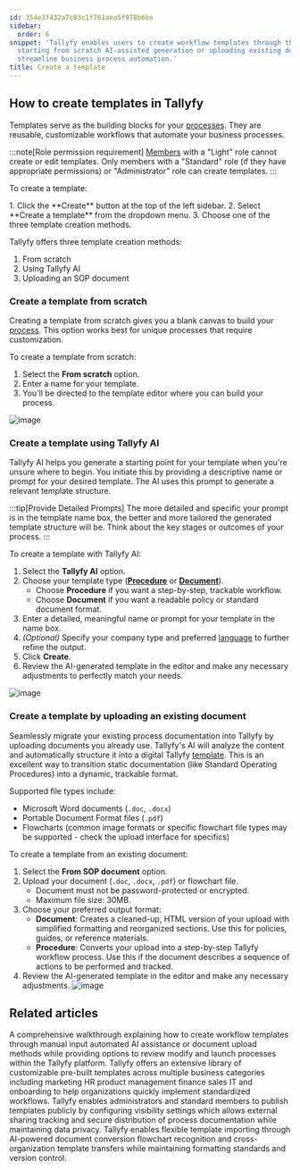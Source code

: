 ```yaml
---
id: 354e3f432a7c03c1f761aea5f978b6be
sidebar:
  order: 6
snippet: 'Tallyfy enables users to create workflow templates through three methods:
  starting from scratch AI-assisted generation or uploading existing documents to
  streamline business process automation.'
title: Create a template
---
```



## How to create templates in Tallyfy

Templates serve as the building blocks for your [processes](/products/pro/tracking-and-tasks/processes/). They are reusable, customizable workflows that automate your business processes.

:::note[Role permission requirement]
[Members](/products/pro/documenting/members/) with a "Light" role cannot create or edit templates. Only members with a "Standard" role (if they have appropriate permissions) or "Administrator" role can create templates.
:::

To create a template:

<Steps>
1. Click the **Create** button at the top of the left sidebar.
2. Select **Create a template** from the dropdown menu.
3. Choose one of the three template creation methods.
</Steps>

Tallyfy offers three template creation methods:

1. From scratch
2. Using Tallyfy AI
3. Uploading an SOP document

### Create a template from scratch

Creating a template from scratch gives you a blank canvas to build your [process](/products/pro/tracking-and-tasks/processes/). This option works best for unique processes that require customization.

To create a template from scratch:
<Steps>
1. Select the **From scratch** option.
2. Enter a name for your template.
3. You'll be directed to the template editor where you can build your process.
</Steps>

![image](https://screenshots.tallyfy.com/tallyfy%2Fpro%2Fdesktop-light-create-template-scratch.png)

### Create a template using Tallyfy AI

Tallyfy AI helps you generate a starting point for your template when you're unsure where to begin. You initiate this by providing a descriptive name or prompt for your desired template.
The AI uses this prompt to generate a relevant template structure.

:::tip[Provide Detailed Prompts]
The more detailed and specific your prompt is in the template name box, the better and more tailored the generated template structure will be. Think about the key stages or outcomes of your process.
:::

To create a template with Tallyfy AI:
<Steps>
1. Select the **Tallyfy AI** option.
2. Choose your template type (**[Procedure](/products/pro/documenting/templates/)** or **[Document](/products/pro/documenting/documents/)**).
   * Choose **Procedure** if you want a step-by-step, trackable workflow.
   * Choose **Document** if you want a readable policy or standard document format.
3. Enter a detailed, meaningful name or prompt for your template in the name box.
4. *(Optional)* Specify your company type and preferred [language](/products/pro/miscellaneous/how-can-i-translate-content-in-tallyfy/) to further refine the output.
5. Click **Create**.
6. Review the AI-generated template in the editor and make any necessary adjustments to perfectly match your needs.
</Steps>

![image](https://screenshot.launchbrightly.com/tallyfy/pro/desktop-light-create-client-onboarding-template-from-tallyfyAI.png)

### Create a template by uploading an existing document

Seamlessly migrate your existing process documentation into Tallyfy by uploading documents you already use. Tallyfy's AI will analyze the content and automatically structure it into a digital Tallyfy [template](/products/pro/documenting/templates/). This is an excellent way to transition static documentation (like Standard Operating Procedures) into a dynamic, trackable format.

Supported file types include:
- Microsoft Word documents (`.doc`, `.docx`)
- Portable Document Format files (`.pdf`)
- Flowcharts (common image formats or specific flowchart file types may be supported - check the upload interface for specifics)

To create a template from an existing document:
<Steps>
1. Select the **From SOP document** option.
2. Upload your document (`.doc`, `.docx`, `.pdf`) or flowchart file.
   * Document must not be password-protected or encrypted.
   * Maximum file size: 30MB.
3. Choose your preferred output format:
   * **Document**: Creates a cleaned-up, HTML version of your upload with simplified formatting and reorganized sections. Use this for policies, guides, or reference materials.
   * **Procedure**: Converts your upload into a step-by-step Tallyfy workflow process. Use this if the document describes a sequence of actions to be performed and tracked.
4. Review the AI-generated template in the editor and make any necessary adjustments.
![image](https://screenshots.tallyfy.com/tallyfy%2Fpro%2Fdesktop-light-create-from-sop.png)
</Steps>


## Related articles
<CardGrid>
<LinkTitleCard header="<b>Tutorials > Create your first template</b>" href="/products/pro/tutorials/your-first-template/" > A comprehensive walkthrough explaining how to create workflow templates through manual input automated AI assistance or document upload methods while providing options to review modify and launch processes within the Tallyfy platform. </LinkTitleCard>
<LinkTitleCard header="<b>Templates > Sample templates</b>" href="/products/pro/documenting/templates/how-can-i-access-tallyfys-sample-templates/" > Tallyfy offers an extensive library of customizable pre-built templates across multiple business categories including marketing HR product management finance sales IT and onboarding to help organizations quickly implement standardized workflows. </LinkTitleCard>
<LinkTitleCard header="<b>Templates > Publish a template</b>" href="/products/pro/documenting/templates/how-to-make-my-tallyfy-template-public/" > Tallyfy enables administrators and standard members to publish templates publicly by configuring visibility settings which allows external sharing tracking and secure distribution of process documentation while maintaining data privacy. </LinkTitleCard>
<LinkTitleCard header="<b>Templates > Import a template</b>" href="/products/pro/documenting/templates/import-feature/" > Tallyfy enables flexible template importing through AI-powered document conversion flowchart recognition and cross-organization template transfers while maintaining formatting standards and version control. </LinkTitleCard>
</CardGrid>